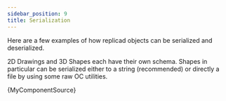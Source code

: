 ```yaml
---
sidebar_position: 9
title: Serialization
---
```



Here are a few examples of how replicad objects can be serialized and deserialized.

2D Drawings and 3D Shapes each have their own schema. Shapes in particular can be
serialized either to a string (recommended) or directly a file by using some raw
OC utilities.

<CodeBlock className="language-jsx">{MyComponentSource}</CodeBlock>
